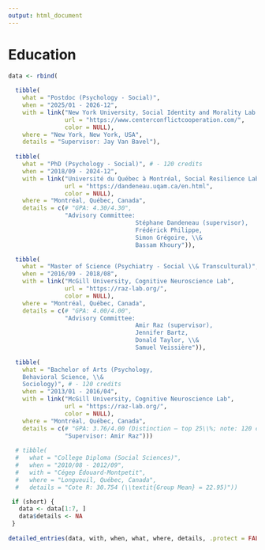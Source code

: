 ```yaml
---
output: html_document
---
```


# Education

\large

```r
data <- rbind(
  
  tibble(
    what = "Postdoc (Psychology - Social)",
    when = "2025/01 - 2026-12",
    with = link("New York University, Social Identity and Morality Lab \\& Center for Conflict and Cooperation",
                url = "https://www.centerconflictcooperation.com/",
                color = NULL),
    where = "New York, New York, USA",
    details = "Supervisor: Jay Van Bavel"), 
  
  tibble(
    what = "PhD (Psychology - Social)", # - 120 credits
    when = "2018/09 - 2024-12",
    with = link("Université du Québec à Montréal, Social Resilience Lab",
                url = "https://dandeneau.uqam.ca/en.html",
                color = NULL),
    where = "Montréal, Québec, Canada",
    details = c(# "GPA: 4.30/4.30",
                "Advisory Committee: 
                                    Stéphane Dandeneau (supervisor), 
                                    Frédérick Philippe,
                                    Simon Grégoire, \\&
                                    Bassam Khoury")), 

  tibble(
    what = "Master of Science (Psychiatry - Social \\& Transcultural)", # - 45 credits
    when = "2016/09 - 2018/08",
    with = link("McGill University, Cognitive Neuroscience Lab",
                url = "https://raz-lab.org/",
                color = NULL),
    where = "Montréal, Québec, Canada",
    details = c(# "GPA: 4.00/4.00",
                "Advisory Committee: 
                                    Amir Raz (supervisor), 
                                    Jennifer Bartz, 
                                    Donald Taylor, \\&
                                    Samuel Veissière")),
  
  tibble(
    what = "Bachelor of Arts (Psychology, 
    Behavioral Science, \\&
    Sociology)", # - 120 credits
    when = "2013/01 - 2016/04",
    with = link("McGill University, Cognitive Neuroscience Lab",
                url = "https://raz-lab.org/",
                color = NULL),
    where = "Montréal, Québec, Canada",
    details = c(# "GPA: 3.76/4.00 (Distinction – top 25\\%; note: 120 credits is equivalent to 40 classes)",
                "Supervisor: Amir Raz")))
  
  # tibble(
  #   what = "College Diploma (Social Sciences)",
  #   when = "2010/08 - 2012/09",
  #   with = "Cégep Édouard-Montpetit",
  #   where = "Longueuil, Québec, Canada",
  #   details = "Cote R: 30.754 (\\textit{Group Mean} = 22.95)"))

 if (short) {
   data <- data[1:7, ]
   data$details <- NA
 }
 
detailed_entries(data, with, when, what, where, details, .protect = FALSE)
```